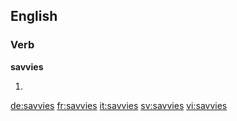 ==English==

===Verb===
'''savvies'''

# {{en-third-person singular of|savvy}}

[[de:savvies]]
[[fr:savvies]]
[[it:savvies]]
[[sv:savvies]]
[[vi:savvies]]